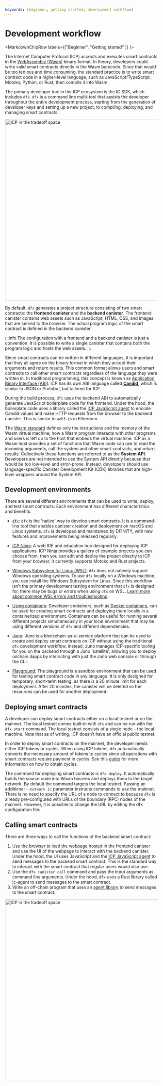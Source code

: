 ```yaml
---
keywords: [beginner, getting started, development workflow]
---
```



# Development workflow

<MarkdownChipRow labels={["Beginner", "Getting started" ]} />

The Internet Computer Protocol (ICP) accepts and executes smart contracts in the [WebAssembly (Wasm)](https://internetcomputer.org/capabilities/webassembly) binary format.
In theory, developers could write valid smart contracts directly in the Wasm bytecode.
Since that would be too tedious and time consuming, the standard practice is to write smart contract code in a higher-level language, such as JavaScript/TypeScript, Motoko, Python, or Rust, then compile it into Wasm.

The primary developer tool in the ICP ecosystem is the IC SDK, which includes `dfx`.
`dfx` is a command line multi-tool that assists the developer throughout the entire development process, starting from the generation of developer keys and setting up a new project, to compiling, deploying, and managing smart contracts.

<div class="text--center">
  <img
    src={useBaseUrl("/img/docs/developer-build.png")}
    alt="ICP in the tradeoff space"
    width="600"
  />
</div>

By default, `dfx` generates a project structure consisting of two smart contracts: the **frontend <GlossaryTooltip>canister</GlossaryTooltip>** and the **backend <GlossaryTooltip>canister</GlossaryTooltip>**.
The frontend canister contains web assets such as JavaScript, HTML, CSS, and images that are served to the browser.
The actual program logic of the smart contract is defined in the backend canister.

:::info
The configuration with a frontend and a backend canister is just a convention.
It is possible to write a single canister that contains both the program logic and hosts the web assets.
:::

Since smart contracts can be written in different languages, it is important that they all agree on the binary format in which they accept their arguments and return results.
This common format allows users and smart contracts to call other smart contracts regardless of the language they were written in.
In traditional programming, this concept is known as [Application Binary Interface (ABI)](https://en.wikipedia.org/wiki/Application_binary_interface).
ICP has its own ABI language called **[Candid](/docs/current/building-dapps/interacting-with-dapps/candid/candid-concepts)**, which is similar to JSON or Protobuf, but tailored for ICP.

During the build process, `dfx` uses the backend ABI to automatically generate JavaScript boilerplate code for the frontend.
Under the hood, the boilerplate code uses a library called the [ICP JavaScript agent](https://github.com/dfinity/agent-js/tree/main) to encode Candid values and make HTTP requests from the browser to the backend canister.
This is similar to `web3.js` in Ethereum.

The [Wasm standard](https://webassembly.org/) defines only the instructions and the memory of the Wasm virtual machine;
how a Wasm program interacts with other programs and users is left up to the host that embeds the virtual machine.
ICP as a Wasm host provides a set of functions that Wasm code can use to read the incoming arguments, call the system and other smart contracts, and return results.
Collectively these functions are referred to as the **System API**.
Developers are not intended to use the System API directly because that would be too low-level and error-prone.
Instead, developers should use language-specific Canister Development Kit (CDK) libraries that are high-level wrappers around the System API.

## Development environments

There are several different environments that can be used to write, deploy, and test smart contracts. Each environment has different characteristics and benefits.

- [`dfx`](/docs/current/building-dapps/getting-started/install): `dfx` is the 'native' way to develop smart contracts. It is a command-line tool that enables canister creation and deployment on macOS and Linux systems. `dfx` is developed and maintained by DFINITY, with new features and improvements being released regularly.

- [ICP Ninja](/docs/current/building-dapps/getting-started/explore-examples): A web IDE and education hub designed for deploying ICP applications. ICP Ninja provides a gallery of example projects you can choose from, then you can edit and deploy the project directly to ICP from your browser. It currently supports Motoko and Rust projects.

- [Windows Subsystem for Linux (WSL)](https://docs.microsoft.com/en-us/windows/wsl/install): `dfx` does not natively support Windows operating systems. To use `dfx` locally on a Windows machine, you can install the Windows Subsystem for Linux. Since this workflow isn't the primary development testing environment that `dfx` is designed for, there may be bugs or errors when using `dfx` on WSL. [Learn more about common WSL errors and troubleshooting](/docs/current/building-dapps/getting-started/wsl-troubleshoot).

- [Using containers](/docs/current/building-dapps/developer-tools/ide/dev-containers): Developer containers, such as [Docker containers](https://www.docker.com/), can be used for creating smart contracts and deploying them locally in a containerized environment. Containers can be useful for running several different projects simultaneously in your local environment that may be using different versions of `dfx` and different dependencies.

- [Juno](https://juno.build/docs/intro): Juno is a blockchain-as-a-service platform that can be used to create and deploy smart contracts on ICP without using the traditional `dfx` development workflow. Instead, Juno manages ICP-specific tooling for you on the backend through a Juno 'satellite', allowing you to deploy onchain dapps by interacting with just the Juno web console or through the CLI.

- [Playground](/docs/current/building-dapps/getting-started/deploy-and-manage): The playground is a sandbox environment that can be used for testing smart contract code in any language. It is only designed for temporary, short-term testing, as there is a 20 minute limit for each deployment. After 20 minutes, the canister will be deleted so the resources can be used for another deployment.

## Deploying smart contracts

A developer can deploy smart contracts either on a local testnet or on the mainnet.
The local testnet comes built-in with `dfx` and can be run with the `dfx start` command.
The local testnet consists of a single node – the local machine.
Note that as of writing, ICP doesn’t have an official public testnet.

In order to deploy smart contracts on the mainnet, the developer needs either ICP tokens or cycles.
When using ICP tokens, `dfx` automatically converts the necessary amount of tokens to cycles since all operations with smart contracts require payment in cycles.
See this [guide](/docs/current/building-dapps/getting-started/tokens-and-cycles) for more information on how to obtain cycles.

The command for deploying smart contracts is `dfx deploy`.
It automatically builds the source code into Wasm binaries and deploys them to the target network.
By default the command targets the local testnet.
Passing an additional `--network ic` parameter instructs commands to use the mainnet.
There is no need to specify the URL of a node to connect to because `dfx` is already pre-configured with URLs of the boundary (RPC) nodes of the mainnet.
However, it is possible to change the URL by editing the dfx configuration file.

## Calling smart contracts

There are three ways to call the functions of the backend smart contract:

1. Use the browser to load the webpage hosted in the frontend <GlossaryTooltip>canister</GlossaryTooltip> and use the UI of the webpage to interact with the backend <GlossaryTooltip>canister</GlossaryTooltip>.
   Under the hood, the UI uses JavaScript and the [ICP JavaScript agent](https://www.npmjs.com/package/@dfinity/agent) to send messages to the backend smart contract.
   This is the standard way to interact with the smart contract that regular users would also use.
2. Use the `dfx canister call` command and pass the input arguments as command line arguments.
   Under the hood, `dfx` uses a Rust library called ic-agent to send messages to the smart contract.
3. Write an off-chain program that uses an [agent library](/docs/current/building-dapps/developer-tools/off-chain/agents/overview) to send messages to the smart contract.

<div class="text--center">
  <img
    src={useBaseUrl("/img/docs/developer-call.png")}
    alt="ICP in the tradeoff space"
    width="600"
  />
</div>
